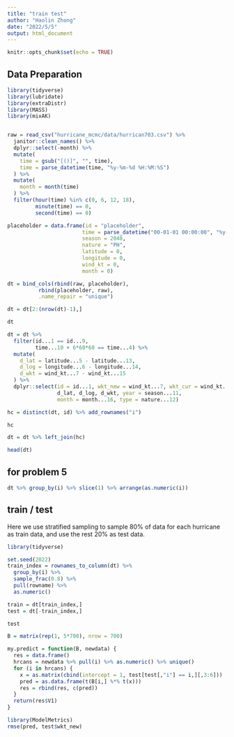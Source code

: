 ```yaml
---
title: "train test"
author: "Haolin Zhong"
date: "2022/5/5"
output: html_document
---
```


```r
knitr::opts_chunk$set(echo = TRUE)
```

## Data Preparation

```r
library(tidyverse)
library(lubridate)
library(extraDistr)
library(MASS)
library(mixAK)


raw = read_csv("hurricane_mcmc/data/hurrican703.csv") %>% 
  janitor::clean_names() %>% 
  dplyr::select(-month) %>% 
  mutate(
    time = gsub("[()]", "", time),
    time = parse_datetime(time, "%y-%m-%d %H:%M:%S")
  ) %>% 
  mutate(
    month = month(time)
  ) %>% 
  filter(hour(time) %in% c(0, 6, 12, 18),
         minute(time) == 0,
         second(time) == 0)

placeholder = data.frame(id = "placeholder", 
                        time = parse_datetime("00-01-01 00:00:00", "%y-%m-%d %H:%M:%S"), 
                        season = 2048,
                        nature = "PH",
                        latitude = 0, 
                        longitude = 0,
                        wind_kt = 0,
                        month = 0)

dt = bind_cols(rbind(raw, placeholder), 
          rbind(placeholder, raw), 
          .name_repair = "unique")  

dt = dt[2:(nrow(dt)-1),]

dt

dt = dt %>% 
  filter(id...1 == id...9,
         time...10 + 6*60*60 == time...4) %>% 
  mutate(
    d_lat = latitude...5 - latitude...13,
    d_log = longitude...6 - longitude...14,
    d_wkt = wind_kt...7 - wind_kt...15
  ) %>% 
  dplyr::select(id = id...1, wkt_new = wind_kt...7, wkt_cur = wind_kt...15, 
                d_lat, d_log, d_wkt, year = season...11, 
                month = month...16, type = nature...12)

hc = distinct(dt, id) %>% add_rownames("i")

hc

dt = dt %>% left_join(hc)

head(dt)
```

## for problem 5

```r
dt %>% group_by(i) %>% slice(1) %>% arrange(as.numeric(i))
```

## train / test

Here we use stratified sampling to sample 80% of data for each hurricane as train data, and use the rest 20% as test data.

```r
library(tidyverse)

set.seed(2022)
train_index = rownames_to_column(dt) %>% 
  group_by(i) %>% 
  sample_frac(0.8) %>% 
  pull(rowname) %>% 
  as.numeric()

train = dt[train_index,]
test = dt[-train_index,]

test
```


```r
B = matrix(rep(1, 5*700), nrow = 700)

my.predict = function(B, newdata) {
  res = data.frame()
  hrcans = newdata %>% pull(i) %>% as.numeric() %>% unique()
  for (i in hrcans) {
    x = as.matrix(cbind(intercept = 1, test[test[,"i"] == i,][,3:6]))
    pred = as.data.frame(t(B[i,] %*% t(x)))
    res = rbind(res, c(pred))
  }
  return(res$V1)
}

```


```r
library(ModelMetrics)
rmse(pred, test$wkt_new)
```


